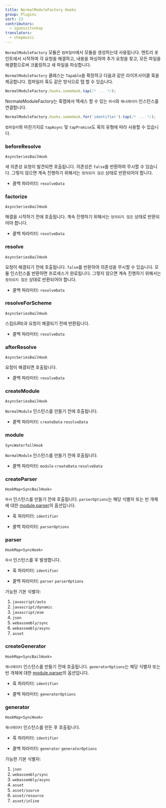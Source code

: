 ```yaml
---
title: NormalModuleFactory Hooks
group: Plugins
sort: 13
contributors:
  - iguessitsokay
translators:
  - chopmozzi
---
```


`NormalModuleFactory` 모듈은 `컴파일러`에서 모듈을 생성하는데 사용됩니다. 엔트리 포인트에서 시작하여 각 요청을 해결하고, 내용을 파싱하여 추가 요청을 찾고, 모든 파일을 해결함으로써 크롤링하고 새 파일을 파싱합니다.

`NormalModuleFactory` 클래스는 `Tapable`을 확장하고 다음과 같은 라이프사이클 훅을 제공합니다. 컴파일러 훅도 같은 방식으로 탭 할 수 있습니다.

```js
NormalModuleFactory.hooks.someHook.tap(/* ... */);
```

NormaleModuleFactory는 훅맵에서 액세스 할 수 있는 `파서`와 `제너레이터` 인스턴스를 연결합니다.

```js
NormalModuleFactory.hooks.someHook.for('identifier').tap(/* ... */);
```

`컴파일러`와 마찬가지로 `tapAsync` 및 `tapPromise`도 훅의 유형에 따라 사용할 수 있습니다.

### beforeResolve

`AsyncSeriesBailHook`

새 의존성 요청이 발견되면 호출됩니다. 의존성은 `false`를 반환하여 무시할 수 있습니다. 그렇지 않으면 계속 진행하기 위해서는 `정의되지 않은` 상태로 반환되어야 합니다.

- 콜백 파라미터: `resolveData`

### factorize

`AsyncSeriesBailHook`

해결을 시작하기 전에 호출됩니다. 계속 진행하기 위해서는 `정의되지 않은` 상태로 반환되어야 합니다.

- 콜백 파라미터: `resolveData`

### resolve

`AsyncSeriesBailHook`

요청이 해결되기 전에 호출됩니다. `false`를 반환하여 의존성을 무시할 수 있습니다. 모듈 인스턴스를 반환하면 프로세스가 완료됩니다. 그렇지 않으면 계속 진행하기 위해서는 `정의되지 않은` 상태로 반환되어야 합니다.

- 콜백 파라미터: `resolveData`

### resolveForScheme

`AsyncSeriesBailHook`

스킴(URI)과 요청이 해결되기 전에 반환됩니다.

- 콜백 파라미터: `resolveData`

### afterResolve

`AsyncSeriesBailHook`

요청이 해결되면 호출됩니다.

- 콜백 파라미터: `resolveData`

### createModule

`AsyncSeriesBailHook`

`NormalModule` 인스턴스를 만들기 전에 호출됩니다.

- 콜백 파라미터: `createData` `resolveData`

### module

`SyncWaterfallHook`

`NormalModule` 인스턴스를 만들기 전에 호출됩니다.

- 콜백 파라미터: `module` `createData` `resolveData`

### createParser

`HookMap<SyncBailHook>`

`파서` 인스턴스를 만들기 전에 호출됩니다. `parserOptions`는 해당 식별자 또는 빈 개체에 대한 [module.parser](/configuration/module/#moduleparser)의 옵션입니다.

- 훅 파라미터: `identifier`

- 콜백 파라미터: `parserOptions`

### parser

`HookMap<SyncHook>`

`파서` 인스턴스를 후 발생합니다.

- 훅 파라미터: `identifier`

- 콜백 파라미터: `parser` `parserOptions`

가능한 기본 식별자:

1. `javascript/auto`
2. `javascript/dynamic`
3. `javascript/esm`
4. `json`
5. `webassembly/sync`
6. `webassembly/async`
7. `asset`

### createGenerator

`HookMap<SyncBailHook>`

`제너레이터` 인스턴스를 만들기 전에 호출됩니다. `generatorOptions`는 해당 식별자 또는 빈 개체에 대한 [module.parser](/configuration/module/#modulegenerator)의 옵션입니다.

- 훅 파라미터: `identifier`

- 콜백 파라미터: `generatorOptions`

### generator

`HookMap<SyncHook>`

`제너레이터` 인스턴스를 만든 후 호출됩니다.

- 훅 파라미터: `identifier`

- 콜백 파라미터: `generator` `generatorOptions`

가능한 기본 식별자:

1. `json`
2. `webassembly/sync`
3. `webassembly/async`
4. `asset`
5. `asset/source`
6. `asset/resource`
7. `asset/inline`

